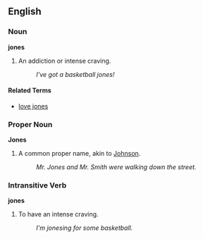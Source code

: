 ==English==

===Noun===
'''jones'''

# An addiction or intense craving.
#: ''I've got a basketball jones!''

====Related Terms====
* [[love jones]]

===Proper Noun===
'''Jones'''

# A common proper name, akin to [[Johnson]].
#: ''Mr. Jones and Mr. Smith were walking down the street.''

===Intransitive Verb===
'''jones'''

# To have an intense craving.
#: ''I'm jonesing for some basketball.''